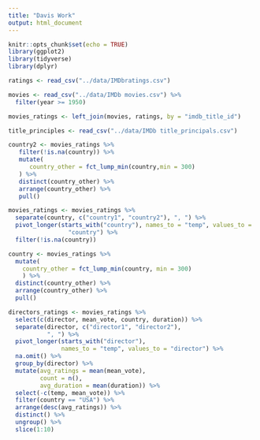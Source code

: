 ```yaml
---
title: "Davis Work"
output: html_document
---
```


```r
knitr::opts_chunk$set(echo = TRUE)
library(ggplot2)
library(tidyverse)
library(dplyr)
```

```r

ratings <- read_csv("../data/IMDbratings.csv")

movies <- read_csv("../data/IMDb movies.csv") %>%
  filter(year >= 1950)

movies_ratings <- left_join(movies, ratings, by = "imdb_title_id")

title_principles <- read_csv("../data/IMDb title_principals.csv")

```

```r

country2 <- movies_ratings %>%
   filter(!is.na(country)) %>%
   mutate(
      country_other = fct_lump_min(country,min = 300)
   ) %>%
   distinct(country_other) %>%
   arrange(country_other) %>%
   pull()

```




```r
movies_ratings <- movies_ratings %>%
  separate(country, c("country1", "country2"), ", ") %>%
  pivot_longer(starts_with("country"), names_to = "temp", values_to =
                 "country") %>%
  filter(!is.na(country))

country <- movies_ratings %>%
  mutate(
    country_other = fct_lump_min(country, min = 300)
    ) %>%
  distinct(country_other) %>%
  arrange(country_other) %>%
  pull()
```





```r

directors_ratings <- movies_ratings %>%
  select(c(director, mean_vote, country, duration)) %>%
  separate(director, c("director1", "director2"),
           ", ") %>%
  pivot_longer(starts_with("director"), 
               names_to = "temp", values_to = "director") %>%
  na.omit() %>%
  group_by(director) %>%
  mutate(avg_ratings = mean(mean_vote),
         count = n(),
         avg_duration = mean(duration)) %>%
  select(-c(temp, mean_vote)) %>%
  filter(country == "USA") %>%
  arrange(desc(avg_ratings)) %>%
  distinct() %>%
  ungroup() %>%
  slice(1:10)

  

```

